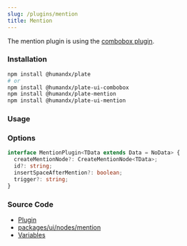 ```yaml
---
slug: /plugins/mention
title: Mention
---
```


The mention plugin is using the [combobox plugin](docs/plugins/combobox).

### Installation

```bash npm2yarn
npm install @humandx/plate
# or
npm install @humandx/plate-ui-combobox
npm install @humandx/plate-mention
npm install @humandx/plate-ui-mention
```

### Usage


<MentionSandpack />

### Options

```ts
interface MentionPlugin<TData extends Data = NoData> {
  createMentionNode?: CreateMentionNode<TData>;
  id?: string;
  insertSpaceAfterMention?: boolean;
  trigger?: string;
}
```

### Source Code

- [Plugin](https://github.com/udecode/plate/blob/main/packages/nodes/mention/src/createMentionPlugin.ts)
- [packages/ui/nodes/mention](https://github.com/udecode/plate/tree/main/packages/ui/nodes/mention/src)
- [Variables](https://github.com/udecode/plate/blob/main/examples/src)
